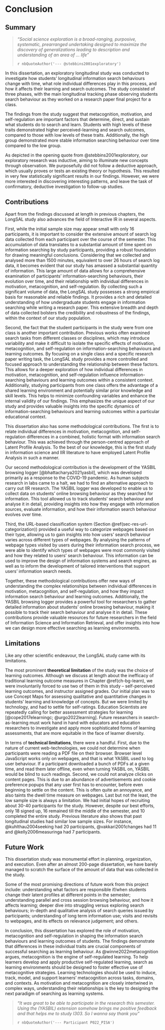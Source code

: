 # Conclusion

## Summary

> *"Social science exploration is a broad-ranging, purposive, systematic, prearranged undertaking designed to maximize the discovery of generalizations leading to description and understanding of an area of ... life"*
>
> `r nbQuoteAuthor('--- @stebbins2001exploratory')`

In this dissertation, an exploratory longitudinal study was conducted to investigate how students' longitudinal information search behaviours change with time, what role individual differences play in this process, and how it affects their learning and search outcomes.
The study consisted of three phases, with the main longitudinal tracking phase observing students search behaviour as they worked on a research paper final project for a class.


The findings from the study suggest that metacognition, motivation, and self-regulation are important factors that determine, direct, and sustain what students do to search and learn.
Students with high levels of these traits demonstrated higher perceived-learning and search outcomes, compared to those with low levels of these traits.
Additionally, the high group demonstrated more stable information searching behaviour over time compared to the low group.


As depicted in the opening quote from @stebbins2001exploratory, our exploratory research was inductive, aiming to illuminate new concepts through observation.
We purposefully did not follow a deductive approach, which usually proves or tests an existing theory or hypothesis.
This resulted in very few statistically significant results in our findings.
However, we were more interested in discovering interesting patterns, and leave the task of confirmatory, deductive investigation to follow-up studies.





<!-- We believe the findings from this study will lead to more confirmatory studies. -->

<!-- Overall, the findings suggest that developing effective search strategies and building confidence in one's knowledge on a given topic can lead to higher perceived learning and search outcomes. However, there may be other factors that come into play when it comes to achieving higher grades in research paper assignments. -->

<!-- 

Most of the results did not have statistical significance - but that's okay because this is exploratory research, which is inductive, rather than deductive.  
https://youtu.be/URz4CAaJqnE

We were more interested in discovering interesting patterns.
We believe the findings from this study will lead to more confirmatory studies.

https://www.youtube.com/playlist?list=PLZp7Vke_WTVr8E4dM1fDeMJr2B7My9Gan

, Contributions, and Future Work 

TODO: New references

- https://www.mdpi.com/2673-4001/4/1/8
- https://link.springer.com/article/10.1007/s10648-023-09730-8
- Claudia Hauff's works from CHIIR2020 onwards
- SYR and other's works

-->

## Contributions


<!-- [ -------- nbrevision002 --------]{color="red"} -->

Apart from the findings discussed at length in previous chapters, the LongSAL study also advances the field of Interactive IR in several aspects.

First, while the initial sample size may appear small with only 16 participants, it is important to consider the extensive amount of search log data collected from each participant over the course of the semester. This accumulation of data translates to a substantial amount of time spent on information searching by study participants, providing a robust foundation for drawing meaningful conclusions.
<!-- Specifically, you mentioned that each participant recorded multiple hours of search sessions throughout the research paper writing process.  -->
Considering that we collected and analysed more than 1500 minutes, equivalent to over 26 hours of search log data, it becomes evident that our study has amassed a substantial quantity of information. This large amount of data allows for a comprehensive examination of participants' information-searching behaviours, their evolution over time, and their relationship with individual differences in motivation, metacognition, and self-regulation. 
By collecting such a significant volume of data, the LongSAL study possesses a strong empirical basis for reasonable and reliable findings. It provides a rich and detailed understanding of how undergraduate students engage in information searching while writing a research paper. This extensive breadth and depth of data collected bolsters the credibility and robustness of the findings, within the context of our study population.


Second, the fact that the student participants in the study were from one class is another important contribution. Previous works often examined search tasks from different classes or disciplines, which may introduce variability and make it difficult to isolate the specific effects of motivation, metacognition, and self-regulation on information-searching behaviours and learning outcomes.
By focusing on a single class and a specific research paper writing task, the LongSAL study provides a more controlled and focused approach to understanding the relationship between these factors. 
This allows for a deeper exploration of how individual differences in motivation, metacognition, and self-regulation influence information-searching behaviours and learning outcomes within a consistent context.
Additionally, studying participants from one class offers the advantage of a shared learning environment and potentially similar prior knowledge and skill levels. This helps to minimize confounding variables and enhance the internal validity of our findings.
This emphasizes the unique aspect of our study and provides valuable insights into the specific dynamics of information-searching behaviours and learning outcomes within a particular educational context.


<!-- First, although at initial glance the sample size may appear to be a mere N=10, since each participants recorded multiple hours of search sessions over the semester, we collected and analysed more than 1500 minutes, or over 26 hours of search log data. 
This quantity is quite significant to draw reasonable conclusions. -->


<!-- [ -------- nbrevision002 --------]{color="red"} -->


This dissertation also has some methodological contributions.
The first is to relate individual differences in motivation, metacognition, and self-regulation differences in a combined, holistic format with information search behaviour.
This was achieved through the person-centred approach of Latent Profile Analysis.
To the best of our knowledge, this is the first study in information science and IIR literature to have employed Latent Profile Analysis in such a manner.


Our second methodological contribution is the development of the YASBIL browsing logger [@bhattacharya2021yasbil], which was developed primarily as a response to the COVID-19 pandemic.
<!-- With the onset of the pandemic, there was a staggering halt in in-lab human subjects research, and we had to plan for an alternative strategy to carry out IIR research.  -->
<!-- YASBIL was the fruit of that labour. -->
As human subjects research in labs came to a halt, we had to find an alternative approach to carry out IIR research.
The YASBIL logger was developed to enable us to collect data on students' online browsing behaviour as they searched for information. This tool allowed us to track students' search behaviour and analyse it in detail, providing insights into how they engage with information sources, evaluate information, and how their information search behaviour evolves over time.


Third, the URL-based classification system (Section \@ref(sec-res-url-categorization)) provided a useful way to categorize webpages based on their type, allowing us to gain insights into how users' search behaviour varies across different types of webpages. By analysing the patterns of webpage types visited by users during their information search process, we were able to identify which types of webpages were most commonly visited and how they related to users' search behaviour. This information can be used to improve the design of information systems and search engines, as well as to inform the development of tailored interventions that support users' information search needs.


Together, these methodological contributions offer new ways of understanding the complex relationships between individual differences in motivation, metacognition, and self-regulation, and how they impact information search behaviour and learning outcomes. Additionally, the YASBIL browsing logger provides a powerful tool for researchers to gather detailed information about students' online browsing behaviour, making it possible to track their search behaviour and analyse it in detail. These contributions provide valuable resources for future researchers in the field of Information Science and Information Retrieval, and offer insights into how we can design more effective searching as learning environments.



## Limitations

Like any other scientific endeavour, the LongSAL study came with its limitations.

The most prominent **theoretical limitation** of the study was the choice of learning outcomes.
Although we discuss at length about the inefficacy of traditional learning outcome measures in Chapter \@ref(ch-bg-learn), we were involuntarily forced to use two of them in this study -- self-perceived learning outcomes, and instructor assigned grades.
Our initial plan was to use Concept Maps for assessing qualitative and quantitative changes in students' learning and knowledge of concepts.
But we were limited by technology, and had to settle for self-ratings.
Education Scientists are repeatedly calling for better assessment strategies for learning [@cope2017elearningc; @urgo2022learning].
Future researchers in search-as-learning must work hand in hand with educators and education researchers to investigate and apply more sophisticated forms of learning assessments, that are more equitable in the face of learner diversity.


In terms of **technical limitations**, there were a handful.
First, due to the nature of current web-technologies, we could not determine when participants were reading a PDF file on their browser.
Browser level JavaScript works only on webpages, and that is what YASBIL used to log user behaviour.
If a participant downloaded a bunch of PDFs at a given time, and read them later offline, even when turning YASBIL on, YASBIL would be blind to such readings.
Second, we could not analyze clicks on content pages. This is due to an abundance of advertisements and cookie preference popups that any user first has to encounter, before even beginning to settle on the content. This is often quite an annoyance, and also taints the dwell time measure on webpages.
Last but not the least, the low sample size is always a limitation.
We had initial hopes of recruiting about 30-40 participants for the study.
However, despite our best efforts, only 18 signed up, 16 remained till the middle of the semester, and 10 completed the entire study.
Previous literature also shows that past longitudinal studies had similar low sample sizes.
For instance, @kuhlthau2004seeking had 20 participants, @vakkari2001changes had 11 and @kelly2006measuringa had 7 participants.

<!-- 

### Technical Limitation

- No PDF
- N=16 to N=10
- Also check anticipated limitations section from proposal
- Did not assess goodness of fit of whether first order Markov chain is the most appropriate for modelling search tactic transitions (Besag and Mondal’s (2013) statistical test)
- did not track revisits across different tasks
- clicks may have been on popup ads, cookie consent forms, and others, instead of only links (difficult to guesstimate from HTML markup)

Some difficulties:

- opening same URL in 2 different tabs and switching between them for a while before realising one is different from the other
  - or maybe long webpage (e.g.) book - two tabs at two different locations in webpage
 -->

## Future Work

This dissertation study was monumental effort in planning, organization, and execution.
<!-- , and as such there is a lot more to explore given the  -->
Even after an almost 200-page dissertation, we have barely managed to scratch the surface of the amount of data that was collected in the study.

Some of the most promising directions of future work from this project include:
understanding what factors are responsible if/when students change their latent profiles at different points in the semester;
understanding parallel and cross session browsing behaviour, and how it affects learning;
deeper dive into struggling versus exploring search behaviours;
in-depth and qualitative analysis of search queries issued by participants;
understanding of long term information use;
visits and revisits to webpages, and its effects on relevance judgement;
and others.

<!-- 
for the transitions or the changes in the Latent profiles at different points in the semester?
- Correlation between user profiles and search tactics [Table 9 @taramigkou2018leveraging]
- Parallel Browsing Behaviour
- Consistency of search terms (from FIRE group) -- low consistency = evidence of learning?
- Navigators vs Explorers (from IWSS)
- Struggling vs exploring
- Strategies from [@lam2007session] section 6: short nav, topic explore, etc
- Bing + ChatGPT, from MSR blogpost:
  - https://blogs.microsoft.com/blog/2023/02/07/reinventing-search-with-a-new-ai-powered-microsoft-bing-and-edge-your-copilot-for-the-web/
- Google + ChatGPT, from Sundar Pichai
  - https://blog.google/technology/ai/bard-google-ai-search-updates/
  - "AI features in Search can distill information to help you see the big picture."

Contrary opinions:

- https://www.newyorker.com/tech/annals-of-technology/chatgpt-is-a-blurry-jpeg-of-the-web
  - "When we’re dealing with sequences of words, lossy compression looks smarter than lossless compression."
  - hallucinations
- https://abcnews4.com/news/nation-world/experts-warn-dangers-ai-google-microsoft-push-new-chatbots-chatgpt-bard-technology-big-tech-open-ended-questions-responses-alphabet-misinformation-disinformation-internet-new-developments-bing-search-engines
  - Matt is here
  - potential to misinformation

> *We've confused young people’s ability to operate digital devices with the sophistication they need to discern whether the information those devices yield is something that can be relied upon*
>
> https://twitter.com/suzettelohmeyer/status/1617909351766757376
> https://www.grid.news/story/misinformation/2023/01/23/will-information-literacy-in-schools-fix-our-misinformation-problem/
 -->

In conclusion, this dissertation has explored the role of motivation, metacognition and self-regulation in shaping the information search behaviours and learning outcomes of students.
The findings demonstrate that differences in these individual traits are crucial components of successful searching as learning behaviour.
As @winne2022metacognition argues, metacognition is the engine of self-regulated learning.
To help learners develop and apply productive self-regulated learning, search as learning environments should be designed to foster effective use of metacognitive strategies.
Learning technologies should be used to induce, track, model, and support learners’ metacognition across tasks, domains, and contexts.
As motivation and metacognition are closely intertwined in complex ways, understanding their relationships is the key to designing the next paradigm of searching as learning systems.

<!-- 
 
 Learning environments should be designed to foster the effective use of metacognitive strategies to help learners develop and apply productive self-regulated learning. Moreover, learning technologies can be used to induce, track, model, and support learners’ metacognition across tasks, domains, and contexts. The study recommends that understanding the complex relationship between motivation and metacognition is essential to designing effective searching as learning environments. 
 
-->

> *"It was great to be able to participate in the research this semester. Using the (YASBIL) extension somehow brings me positive feedback and that helps me to study I303. So I wanna say thank you"*
>
> `r nbQuoteAuthor('--- Participant P022_PISA')`

<!-- 

This dissertation study aimed to investigate the role of metacognition in information searching as a learning activity. 

The study consisted of three phases. The first phase was an exploratory study that investigated the relationship between metacognition and information searching. The second phase was a longitudinal study that examined the impact of changing individual differences on students' longitudinal information searching behaviors and learning outcomes. The third phase was a study that compared the information searching behaviors of students on repeated and non-repeated search tasks.

The findings of the exploratory study indicated that metacognition is a crucial component of information searching as a learning activity. The results showed that the use of metacognitive strategies such as monitoring and control positively influenced the effectiveness of information searching. The results of the longitudinal study showed that 

The third phase of the study found that the information searching behaviors of students differed on repeated and non-repeated search tasks. The findings indicated that on non-repeated search tasks, students engaged in more exploratory behavior and exhibited higher levels of transition entropy in their search tactics. On repeated search tasks, students demonstrated more stable search behaviors, and their search tactics showed lower levels of entropy.

The study concludes that metacognition plays a crucial role in information searching as a learning activity. 

From @winne2022metacognition:

Learning is shaped by metacognitive knowledge exercised through metacognitive monitoring and metacognitive control.
Metacognition is the engine of self-regulated learning. To help learners develop and apply
productive self-regulated learning, learning environments should be designed to foster effective use of metacognitive strategies.
Learning technologies can be used to induce, track, model, and support learners’ metacognition across tasks, domains, and contexts.
Motivation and metacognition are closely intertwined in complex ways. Understanding their relationships is key to designing effective searching as learning environments.

and must be taken into account when designing effective searching as learning environments.
If effective use of metacognitive strategies can be fostered through well-designed learning environments,

Moreover, the study highlights the potential of learning technologies in supporting learners' metacognition across a variety of tasks, domains, and contexts. As this research has shown, 

Overall, this dissertation provides valuable insights into the ways in which metacognition and self-regulated learning can be leveraged to enhance learning outcomes and information search behaviors. By using these insights to inform the design of effective learning environments, we can help learners develop and apply productive SRL strategies, and ultimately achieve their full learning potential.

 -->

<!-- 

======================= old content ========================

see Jacek's thesis

## Research Summary

By using Latent Profile Analysis to group participants based on their self-reported scores on motivation, metacognition, and self-regulation, we were able to identify distinct subgroups within the sample. This can help us to better understand how individual differences in these factors might relate to information searching behaviors and learning outcomes.

Using a longitudinal design with with stages of writing (proposal, outline, rough draft, and final paper) also allows us to examine how these factors and behaviors might change over time and how they might relate to each other at different stages of the writing process.

Overall, the study has the potential to provide valuable insights into the complex interplay between individual differences, information searching behaviors, and learning outcomes in the context of research paper writing.

QRTs
Overall, these findings suggest that effective query reformulation strategies may be an important factor in achieving better self-perceived learning and search outcomes among undergraduate students writing research papers. Future research could explore the specific techniques and strategies that are most effective in promoting effective query reformulation among undergraduate students.

Phase 2 I:
The differences in information behaviors observed between the high and low groups in your study can be explained by a number of factors. One possible factor is motivation: the high group may have been more motivated to conduct a thorough and comprehensive search for information, which led them to explore a wider range of topics and use a variety of sources. The low group, on the other hand, may have been less motivated, and may have focused more narrowly on specific topics or sources.

Another factor is self-regulation: the high group may have been better at managing their time and resources, which allowed them to engage with a wider range of sources and explore a broader range of topics. The low group may have struggled with time management or resource allocation, which led them to rely more heavily on a smaller set of sources or topics.

Metacognition may also have played a role: the high group may have had a better understanding of their own strengths and weaknesses as information seekers, and may have adjusted their search strategies accordingly. The low group may have had a less developed sense of metacognition, which led them to rely on familiar strategies or sources, even if those strategies or sources were not always the most effective.

Finally, memory span may have been a factor: the high group may have had a larger working memory capacity, which allowed them to process more information and make connections between different sources or topics. The low group may have had a smaller working memory capacity, which made it more difficult for them to integrate information from multiple sources or to switch between different topics or sources.

Overall, these factors likely interacted in complex ways to produce the observed differences in information behaviors between the two groups. By identifying these factors and their effects on information seeking behaviors, your study provides valuable insights into how students approach research and how their behaviors may affect their learning outcomes.

 ## Summary of Results

which results have the strongest effect sizes and RBC scores?

CONCLUSION: obtained grades are not good indicators of learning 

## Methodology

## Contributions

- Latent Profile Analysis and Latent Profile Transition Analysis
- Entropy 
- Longitudinal Study Design
- Combining Motivation Metacognition Self regulation

### Latent Profile Analysis

Additionally, LPA can identify subgroups of individuals who may be at risk for negative outcomes, such as poor task performance, low job satisfaction, or developmental delays. This information can be used to design targeted interventions that are tailored to the specific needs of these subgroups.

In summary, LPA is a powerful and flexible person-centered statistical approach that is increasingly used in organizational psychology and child development research. Its ability to identify and describe latent subgroups within a population provides a more nuanced understanding of human behavior, and its applications have the potential to inform the design of targeted interventions that can improve outcomes for individuals and organizations.

In the context of information search behavior, LPA can be used to investigate how search behavior varies across different contexts or populations. For example, researchers may use LPA to identify different search patterns among novice versus expert users, or among different age or cultural groups. This can help to inform the design of search interfaces and other information systems that are tailored to the needs of specific user groups.

Overall, LPA is an interesting and valuable technique for understanding information search behavior because it allows researchers to move beyond simple group comparisons and identify meaningful subgroups within a population. By uncovering these subgroups, researchers can gain deeper insights into the complex and nuanced ways that people search for information online, and use this knowledge to improve the design and effectiveness of information systems.

Overall, the use of LPA to classify participants into high and low groups based on their scores on the IMI, MAI, and SRQ was an effective method for identifying individual differences in motivation, metacognition, and self-regulation. This allowed us to examine the relationship between these individual differences and search behavior, which is the focus of this study.

### Entropy
Transition analysis and entropy are powerful tools in the field of information retrieval that can help to uncover patterns in user search behaviour across disparate tasks and activities. By analysing transitions between different states, such as between queries, documents, or web pages, transition analysis can reveal important insights into how users navigate information spaces and interact with search systems. For example, it can be used to identify common search patterns or to identify areas where users may be experiencing difficulty or confusion.

Entropy, on the other hand, provides a quantitative measure of the uncertainty or randomness in user search behaviour. By calculating entropy values for different aspects of search behaviour, such as query reformulation or click-through behaviour, researchers can gain a better understanding of the structure and characteristics of user search behaviour in different contexts. This can help to identify areas for improvement in search systems and to design more effective search algorithms and interfaces.

Together, transition analysis and entropy provide a powerful framework for understanding user search behaviour and improving the design and effectiveness of search systems. By analysing transitions and quantifying the level of uncertainty in user behaviour, researchers can uncover valuable insights that can inform the development of more effective search systems and improve the overall user experience.

From ASIST award session

FOLLOW UP WITH ...

- Change of the self, self-reflection
- Look at anthropology perspective

ROB:

- Look at qualitative data. More interesting

HEATHER:

- what can we share back to the teachers of the course, librarians and others

write short introductions and conclusions for the following chapters of my dissertation:

1. results - longitudinal phase of writing research paper
2. results - initial and final phase - repeated vs non-repeated search task
3. revisiting research questions in light of results
4. conclusion

~~~~~~~

Introduction for Results - Longitudinal Phase of Writing Research Paper:

Conclusion for Results - Longitudinal Phase of Writing Research Paper:
The findings from the longitudinal phase of the study revealed that students' information search behaviors and learning outcomes changed significantly over time. The high group demonstrated significantly higher perceived learning and search outcomes compared to the low group. The results suggest that repeated engagement with search tasks can improve search behaviors and learning outcomes.

Introduction for Revisiting Research Questions in Light of Results:
This chapter aims to revisit the research questions that guided the study in light of the findings from the analysis. The chapter presents a discussion of the implications of the findings for the research questions and provides recommendations for future research.

Conclusion for Revisiting Research Questions in Light of Results:
The findings from the analysis shed light on how individual differences, task goals, and repeated engagement with search tasks affect information search behaviors and learning outcomes. The chapter provides a summary of the key findings and discusses their implications for future research in information science and information retrieval.

Introduction for Conclusion:
This chapter presents a summary of the study's main findings, implications, and limitations. The chapter also provides recommendations for practitioners and researchers in information science and information retrieval.

Conclusion for Conclusion:
The study aimed to investigate the effects of individual differences, task goals, and repeated engagement with search tasks on information search behaviors and learning outcomes. The findings suggest that repeated engagement with search tasks can improve information search behaviors and learning outcomes. The study also highlights the importance of considering individual differences and task goals when designing search tasks for educational purposes. The chapter concludes by discussing the limitations of the study and providing recommendations for future research.

 -->